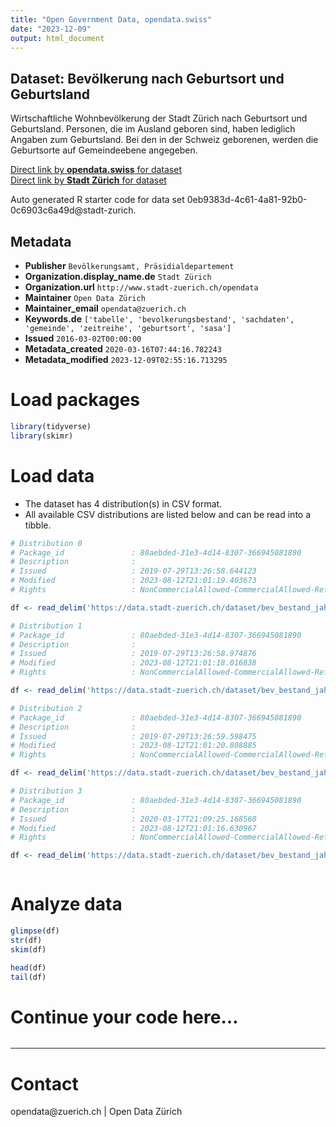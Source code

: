 ```yaml
---
title: "Open Government Data, opendata.swiss"
date: "2023-12-09"
output: html_document
---
```


## Dataset: Bevölkerung nach Geburtsort und Geburtsland

Wirtschaftliche Wohnbevölkerung der Stadt Zürich nach Geburtsort und Geburtsland. Personen, die im Ausland geboren sind, haben lediglich Angaben zum Geburtsland. Bei den in der Schweiz geborenen, werden die Geburtsorte auf Gemeindeebene angegeben.
 

[Direct link by **opendata.swiss** for dataset](https://opendata.swiss/de/dataset/bevolkerung-nach-geburtsort-und-geburtsland2)<br>
[Direct link by **Stadt Zürich** for dataset](https://data.stadt-zuerich.ch/dataset/bev_bestand_jahr_gemeinde_land_geburtsort_od3380)

Auto generated R starter code for data set 0eb9383d-4c61-4a81-92b0-0c6903c6a49d@stadt-zurich.

## Metadata

- **Publisher** `Bevölkerungsamt, Präsidialdepartement`
- **Organization.display_name.de** `Stadt Zürich`
- **Organization.url** `http://www.stadt-zuerich.ch/opendata`
- **Maintainer** `Open Data Zürich`
- **Maintainer_email** `opendata@zuerich.ch`
- **Keywords.de** `['tabelle', 'bevolkerungsbestand', 'sachdaten', 'gemeinde', 'zeitreihe', 'geburtsort', 'sasa']`
- **Issued** `2016-03-02T00:00:00`
- **Metadata_created** `2020-03-16T07:44:16.782243`
- **Metadata_modified** `2023-12-09T02:55:16.713295`


# Load packages

```r

library(tidyverse)
library(skimr)

```

# Load data

-   The dataset has 4 distribution(s) in CSV format.
-   All available CSV distributions are listed below and can be read into a tibble.

```r

# Distribution 0
# Package_id               : 80aebded-31e3-4d14-8307-366945081890
# Description              : 
# Issued                   : 2019-07-29T13:26:58.644123
# Modified                 : 2023-08-12T21:01:19.403673
# Rights                   : NonCommercialAllowed-CommercialAllowed-ReferenceNotRequired

df <- read_delim('https://data.stadt-zuerich.ch/dataset/bev_bestand_jahr_gemeinde_land_geburtsort_od3380/download/BEV338OD3380_2017.csv')

# Distribution 1
# Package_id               : 80aebded-31e3-4d14-8307-366945081890
# Description              : 
# Issued                   : 2019-07-29T13:26:58.974876
# Modified                 : 2023-08-12T21:01:18.016838
# Rights                   : NonCommercialAllowed-CommercialAllowed-ReferenceNotRequired

df <- read_delim('https://data.stadt-zuerich.ch/dataset/bev_bestand_jahr_gemeinde_land_geburtsort_od3380/download/BEV338OD3380_2016.csv')

# Distribution 2
# Package_id               : 80aebded-31e3-4d14-8307-366945081890
# Description              : 
# Issued                   : 2019-07-29T13:26:59.598475
# Modified                 : 2023-08-12T21:01:20.808885
# Rights                   : NonCommercialAllowed-CommercialAllowed-ReferenceNotRequired

df <- read_delim('https://data.stadt-zuerich.ch/dataset/bev_bestand_jahr_gemeinde_land_geburtsort_od3380/download/BEV338OD3380_2018.csv')

# Distribution 3
# Package_id               : 80aebded-31e3-4d14-8307-366945081890
# Description              : 
# Issued                   : 2020-03-17T21:09:25.168560
# Modified                 : 2023-08-12T21:01:16.630967
# Rights                   : NonCommercialAllowed-CommercialAllowed-ReferenceNotRequired

df <- read_delim('https://data.stadt-zuerich.ch/dataset/bev_bestand_jahr_gemeinde_land_geburtsort_od3380/download/BEV338OD3380.csv')



```

# Analyze data

```r

glimpse(df)
str(df)
skim(df)

head(df)
tail(df)

```

# Continue your code here...

```r

```

------------------------------------------------------------------------

# Contact

opendata@zuerich.ch | Open Data Zürich
